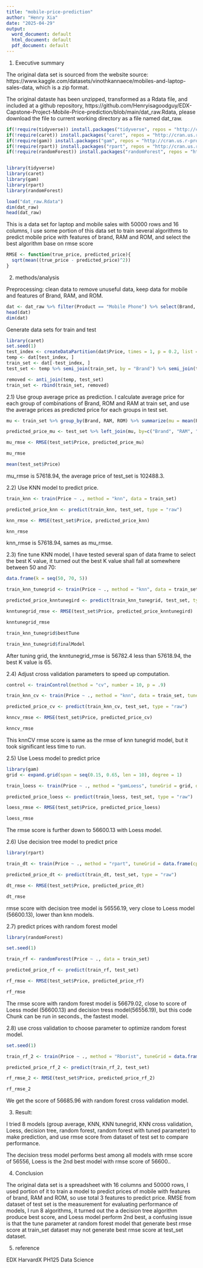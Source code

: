 ---
title: "mobile-price-prediction"
author: "Henry Xia"
date: "2025-04-29"
output:
  word_document: default
  html_document: default
  pdf_document: default
---

1) Executive summary

The original data set is sourced from the website source: https://www.kaggle.com/datasets/vinothkannaece/mobiles-and-laptop-sales-data, which is a zip format.

The original dataste has been unzipped, transformed as a Rdata file, and included at a github repository, https://github.com/Henryisagoodguy/EDX-Capstone-Project-Mobile-Price-prediction/blob/main/dat_raw.Rdata, please download the file to current working directory as a file named dat_raw.

```{r}
if(!require(tidyverse)) install.packages("tidyverse", repos = "http://cran.us.r-project.org")
if(!require(caret)) install.packages("caret", repos = "http://cran.us.r-project.org")
if(!require(gam)) install.packages("gam", repos = "http://cran.us.r-project.org")
if(!require(rpart)) install.packages("rpart", repos = "http://cran.us.r-project.org")
if(!require(randomForest)) install.packages("randomForest", repos = "http://cran.us.r-project.org")


library(tidyverse)
library(caret)
library(gam)
library(rpart)
library(randomForest)

load("dat_raw.Rdata")
dim(dat_raw)
head(dat_raw)
```

This is a data set for laptop and mobile sales with 50000 rows and 16 columns, I use some portion of this data set to train several algorithms to predict mobile price with features of brand, RAM and ROM, and select the best algorithm base on rmse score

```{r, set up rmse function}
RMSE <- function(true_price, predicted_price){
  sqrt(mean((true_price - predicted_price)^2))
}

```

2) methods/analysis

Preprocessing: clean data to remove unuseful data, keep data for mobile and features of Brand, RAM, and ROM.

```{r}
dat <- dat_raw %>% filter(Product == "Mobile Phone") %>% select(Brand, Price, RAM, ROM)
head(dat)
dim(dat)
```

Generate data sets for train and test

```{r}
library(caret)
set.seed(1)
test_index <- createDataPartition(dat$Price, times = 1, p = 0.2, list = FALSE)
temp <- dat[test_index, ]
train_set <- dat[-test_index, ]
test_set <- temp %>% semi_join(train_set, by = "Brand") %>% semi_join(train_set, by ="RAM") %>% semi_join(train_set, by = "ROM")

removed <- anti_join(temp, test_set)
train_set <- rbind(train_set, removed)
```

2.1) Use group average price as prediction. I calculate average price for each group of combinations of Brand, ROM and RAM at train set, and use the average prices as predicted price for each groups in test set.

```{r}
mu <- train_set %>% group_by(Brand, RAM, ROM) %>% summarize(mu = mean(Price))

predicted_price_mu <- test_set %>% left_join(mu, by=c("Brand", "RAM", "ROM")) %>% pull(mu)

mu_rmse <- RMSE(test_set$Price, predicted_price_mu)

mu_rmse

mean(test_set$Price)
```

mu_rmse is 57618.94, the average price of test_set is 102488.3.

2.2) Use KNN model to predict price.

```{r}
train_knn <- train(Price ~ ., method = "knn", data = train_set)

predicted_price_knn <- predict(train_knn, test_set, type = "raw")

knn_rmse <- RMSE(test_set$Price, predicted_price_knn)

knn_rmse 
```

knn_rmse is 57618.94, sames as mu_rmse.

2.3) fine tune KNN model, I have tested several span of data frame to select the best K value, it turned out the best K value shall fall at somewhere between 50 and 70:

```{r}
data.frame(k = seq(50, 70, 5))

train_knn_tunegrid <- train(Price ~ ., method = "knn", data = train_set, tuneGrid = data.frame(k = seq(50, 70, 5)))

predicted_price_knntunegird <- predict(train_knn_tunegrid, test_set, type = "raw")

knntunegrid_rmse <- RMSE(test_set$Price, predicted_price_knntunegird)

knntunegrid_rmse

train_knn_tunegrid$bestTune

train_knn_tunegrid$finalModel
```
After tuning grid, the knntunegrid_rmse is 56782.4 less than 57618.94, the best K value is 65.

2.4) Adjust cross validation parameters to speed up computation.

```{r}
control <- trainControl(method = "cv", number = 10, p = .9)

train_knn_cv <- train(Price ~ ., method = "knn", data = train_set, tuneGrid = data.frame(k = seq(50, 80, 10)), trControl = control)

predicted_price_cv <- predict(train_knn_cv, test_set, type = "raw")

knncv_rmse <- RMSE(test_set$Price, predicted_price_cv)

knncv_rmse
```

This knnCV rmse score is same as the rmse of knn tunegrid model, but it took significant less time to run.

2.5) Use Loess model to predict price

```{r}
library(gam)
grid <- expand.grid(span = seq(0.15, 0.65, len = 10), degree = 1)

train_loess <- train(Price ~ ., method = "gamLoess", tuneGrid = grid, data = train_set)

predicted_price_loess <- predict(train_loess, test_set, type = "raw")

loess_rmse <- RMSE(test_set$Price, predicted_price_loess)

loess_rmse

```

The rmse score is further down to 56600.13 with Loess model.

2.6) Use decision tree model to predict price

```{r}
library(rpart)

train_dt <- train(Price ~ ., method = "rpart", tuneGrid = data.frame(cp = seq(0.1, 1, len = 25)), data = train_set)

predicted_price_dt <- predict(train_dt, test_set, type = "raw")

dt_rmse <- RMSE(test_set$Price, predicted_price_dt)

dt_rmse
```

rmse score with decision tree model is 56556.19, very close to Loess model (56600.13), lower than knn models.

2.7) predict prices with random forest model

```{r}
library(randomForest)

set.seed(1)

train_rf <- randomForest(Price ~ ., data = train_set)

predicted_price_rf <- predict(train_rf, test_set)

rf_rmse <- RMSE(test_set$Price, predicted_price_rf)

rf_rmse
```

The rmse score with random forest model is 56679.02, close to score of Loess model (56600.13) and decision tress model(56556.19), but this code Chunk can be run in seconds., the fastest model.

2.8) use cross validation to choose parameter to optimize random forest model.

```{r}
set.seed(1)

train_rf_2 <- train(Price ~ ., method = "Rborist", tuneGrid = data.frame(predFixed = 2, minNode = c(3, 50)), data = train_set)

predicted_price_rf_2 <- predict(train_rf_2, test_set)

rf_rmse_2 <- RMSE(test_set$Price, predicted_price_rf_2)

rf_rmse_2
```

We get the score of 56685.96 with random forest cross validation model.

3) Result:

I tried 8 models (group average, KNN, KNN tunegrid, KNN cross validation, Loess, decision tree, random forest, random forest with tuned parameter) to make prediction, and use rmse score from dataset of test set to compare performance. 

The decision tress model performs best among all models with rmse score of 56556, Loess is the 2nd best model with rmse score of 56600..

4) Conclusion

The original data set is a spreadsheet with 16 columns and 50000 rows, I used portion of it to train a model to predict prices of mobile with features of brand, RAM and ROM, so use total 3 features to predict price. RMSE from dataset of test set is the measurement for evaluating performance of models, I run 8 algorithms, it turned out the a decision tree algorithm produce best score, and Loess model perform 2nd best, a confusing issue is that the tune parameter at random forest model that generate best rmse score at train_set dataset may not generate best rmse score at test_set dataset.

5) reference

EDX HarvardX PH125 Data Science



